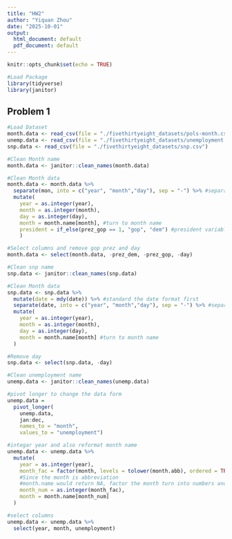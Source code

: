 ```yaml
---
title: "HW2"
author: "Yiquan Zhou"
date: "2025-10-01"
output:
  html_document: default
  pdf_document: default
---
```


```r
knitr::opts_chunk$set(echo = TRUE)
```

```r
#Load Package
library(tidyverse)
library(janitor)
```

## Problem 1
```r
#Load Dataset
month.data <- read_csv(file = "./fivethirtyeight_datasets/pols-month.csv")
unemp.data <- read_csv(file = "./fivethirtyeight_datasets/unemployment.csv")
snp.data <- read_csv(file = "./fivethirtyeight_datasets/snp.csv")
```
```r
#Clean Month name
month.data <- janitor::clean_names(month.data)

#Clean Month data
month.data <- month.data %>%
  separate(mon, into = c("year", "month","day"), sep = "-") %>% #separate date column into year month day
  mutate(
    year = as.integer(year),
    month = as.integer(month),
    day = as.integer(day),
    month = month.name[month], #turn to month name
    president = if_else(prez_gop == 1, "gop", "dem") #president variable showing dem or gop
    )

#Select columns and remove gop prez and day 
month.data <- select(month.data, -prez_dem, -prez_gop, -day)
```

```r
#Clean snp name
snp.data <- janitor::clean_names(snp.data)

#Clean Month data
snp.data <- snp.data %>%
  mutate(date = mdy(date)) %>% #standard the date format first
  separate(date, into = c("year", "month","day"), sep = "-") %>% #separate date column into year month day
  mutate(
    year = as.integer(year),
    month = as.integer(month),
    day = as.integer(day),
    month = month.name[month] #turn to month name
  )

#Remove day 
snp.data <- select(snp.data, -day)
```

```r
#Clean unemployment name
unemp.data <- janitor::clean_names(unemp.data)

#pivot longer to change the data form
unemp.data = 
  pivot_longer(
    unemp.data, 
    jan:dec,
    names_to = "month", 
    values_to = "unemployment")

#integar year and also reformat month name
unemp.data <- unemp.data %>%
  mutate(
    year = as.integer(year),
    month_fac = factor(month, levels = tolower(month.abb), ordered = TRUE), 
    #Since the month is abbreviation
    #month.name would return NA, factor the month turn into numbers and then use month.name
    month_num = as.integer(month_fac),
    month = month.name[month_num]
  )

#select columns
unemp.data <- unemp.data %>%
  select(year, month, unemployment)
```



